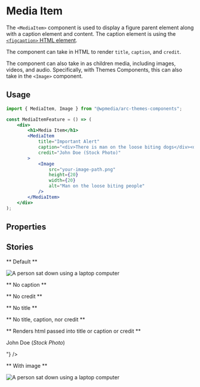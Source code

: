

<Meta title="Components/Media Item" component={MediaItem} />

# Media Item

The `<MediaItem>` component is used to display a figure parent element along with a caption element and content. The caption element is using the [`<figcaption>` HTML element](https://developer.mozilla.org/en-US/docs/Web/HTML/Element/figcaption).

The component can take in HTML to render `title`, `caption`, and `credit`.

The component can also take in as children media, including images, videos, and audio. Specifically, with Themes Components, this can also take in the `<Image>` component.

## Usage

```jsx
import { MediaItem, Image } from "@wpmedia/arc-themes-components";

const MediaItemFeature = () => (
	<div>
		<h1>Media Item</h1>
		<MediaItem
			title="Important Alert"
			caption="<div>There is man on the loose biting dogs</div><div>All dogs should evacuate the area</div>"
			credit="John Doe (Stock Photo)"
		>
			<Image
				src="your-image-path.png"
				height={20}
				width={20}
				alt="Man on the loose biting people"
			/>
		</MediaItem>
	</div>
);
```

## Properties

<ArgsTable of={MediaItem} />

## Stories

** Default **

<Canvas>
	<Story name="Default">
		<MediaItem
			credit="John Doe (Stock Photo)"
			title={"Person Sitting"}
			caption={"There is a person using a laptop"}
		>
			<Image src="/computer-user.jpeg" alt="A person sat down using a laptop computer" />
		</MediaItem>
	</Story>
</Canvas>

** No caption **

<Canvas>
	<Story name="No caption">
		<MediaItem caption="" credit="John Doe (Stock Photo)" title={"Man Bites Dog"} />
	</Story>
</Canvas>

** No credit **

<Canvas>
	<Story name="No credit">
		<MediaItem
			caption={"There is a man on the loose who seems to be biting dogs"}
			credit=""
			title={"Man Bites Dog"}
		/>
	</Story>
</Canvas>

** No title **

<Canvas>
	<Story name="No title">
		<MediaItem
			caption={"There is a man on the loose who seems to be biting dogs"}
			credit="John Doe (Stock Photo)"
			title={""}
		/>
	</Story>
</Canvas>

** No title, caption, nor credit **

<Canvas>
	<Story name="No title, caption, nor credit">
		<MediaItem caption={""} credit="" title={""} />
	</Story>
</Canvas>

** Renders html passed into title or caption or credit **

<Canvas>
	<Story name="Renders html passed into title or caption">
		<MediaItem
			title="<p>Important Alert</p>"
			caption="<div><p>There is man on the loose biting dogs</p></div><div><p>All dogs should evacuate the area</p></div>"
			credit={"<div><p>John Doe (<i>Stock Photo</i>)</p></div>"}
		/>
	</Story>
</Canvas>

** With image **

<Canvas>
	<Story name="With image">
		<MediaItem credit="John Doe (Stock Photo)" title={"Person Sitting"}>
			<Image
				caption={"There is a person using a laptop"}
				src="/computer-user.jpeg"
				alt="A person sat down using a laptop computer"
			/>
		</MediaItem>
	</Story>
</Canvas>
